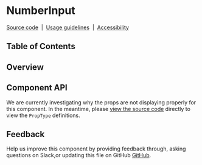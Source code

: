 
# NumberInput

[Source code](https://github.com/carbon-design-system/carbon/tree/master/packages/react/src/components/NumberInput)
&nbsp;|&nbsp;
[Usage guidelines](https://www.carbondesignsystem.com/components/number-input/usage)
&nbsp;|&nbsp;
[Accessibility](https://www.carbondesignsystem.com/components/number-input/accessibility)

## Table of Contents

## Overview

## Component API

We are currently investigating why the props are not displaying properly for
this component. In the meantime, please
[view the source code](https://github.com/carbon-design-system/carbon/blob/master/packages/react/src/components/NumberInput/NumberInput.js#L43-L146)
directly to view the `PropType` definitions.

<Props />

## Feedback

Help us improve this component by providing feedback through, asking questions
on Slack,or updating this file on GitHub
[GitHub](https://github.com/carbon-design-system/carbon/edit/master/packages/react/src/components/NumberInput/NumberInput.mdx).
